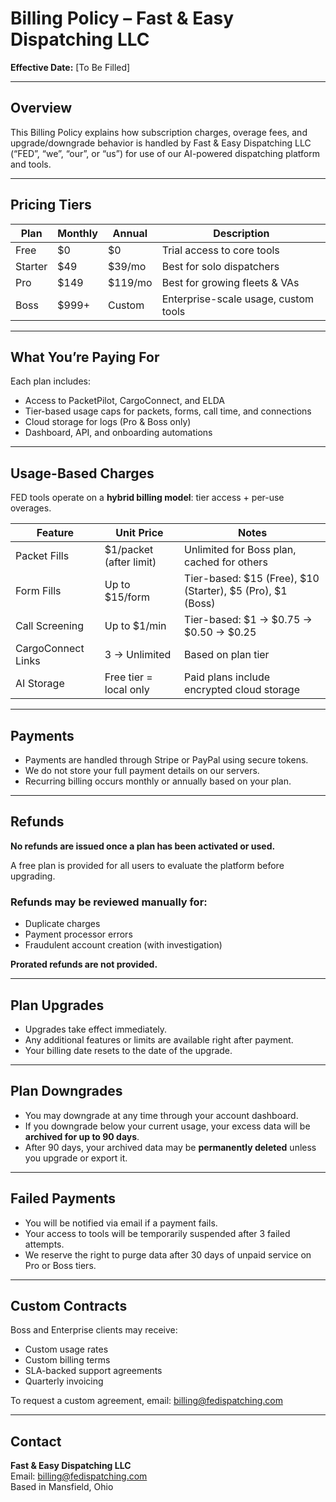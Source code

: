 # Billing Policy – Fast & Easy Dispatching LLC

**Effective Date:** [To Be Filled]

---

## Overview

This Billing Policy explains how subscription charges, overage fees, and upgrade/downgrade behavior is handled by Fast & Easy Dispatching LLC (“FED”, “we”, “our”, or “us”) for use of our AI-powered dispatching platform and tools.

---

## Pricing Tiers

| Plan   | Monthly | Annual | Description                          |
|--------|---------|--------|--------------------------------------|
| Free   | $0      | $0     | Trial access to core tools           |
| Starter| $49     | $39/mo | Best for solo dispatchers            |
| Pro    | $149    | $119/mo| Best for growing fleets & VAs        |
| Boss   | $999+   | Custom | Enterprise-scale usage, custom tools|

---

## What You’re Paying For

Each plan includes:
- Access to PacketPilot, CargoConnect, and ELDA
- Tier-based usage caps for packets, forms, call time, and connections
- Cloud storage for logs (Pro & Boss only)
- Dashboard, API, and onboarding automations

---

## Usage-Based Charges

FED tools operate on a **hybrid billing model**: tier access + per-use overages.

| Feature            | Unit Price         | Notes                                       |
|--------------------|--------------------|---------------------------------------------|
| Packet Fills       | $1/packet (after limit) | Unlimited for Boss plan, cached for others |
| Form Fills         | Up to $15/form     | Tier-based: $15 (Free), $10 (Starter), $5 (Pro), $1 (Boss) |
| Call Screening     | Up to $1/min       | Tier-based: $1 → $0.75 → $0.50 → $0.25      |
| CargoConnect Links | 3 → Unlimited      | Based on plan tier                          |
| AI Storage         | Free tier = local only | Paid plans include encrypted cloud storage  |

---

## Payments

- Payments are handled through Stripe or PayPal using secure tokens.
- We do not store your full payment details on our servers.
- Recurring billing occurs monthly or annually based on your plan.

---

## Refunds

**No refunds are issued once a plan has been activated or used.**

A free plan is provided for all users to evaluate the platform before upgrading.

### Refunds may be reviewed manually for:
- Duplicate charges
- Payment processor errors
- Fraudulent account creation (with investigation)

**Prorated refunds are not provided.**

---

## Plan Upgrades

- Upgrades take effect immediately.
- Any additional features or limits are available right after payment.
- Your billing date resets to the date of the upgrade.

---

## Plan Downgrades

- You may downgrade at any time through your account dashboard.
- If you downgrade below your current usage, your excess data will be **archived for up to 90 days**.
- After 90 days, your archived data may be **permanently deleted** unless you upgrade or export it.

---

## Failed Payments

- You will be notified via email if a payment fails.
- Your access to tools will be temporarily suspended after 3 failed attempts.
- We reserve the right to purge data after 30 days of unpaid service on Pro or Boss tiers.

---

## Custom Contracts

Boss and Enterprise clients may receive:
- Custom usage rates
- Custom billing terms
- SLA-backed support agreements
- Quarterly invoicing

To request a custom agreement, email: billing@fedispatching.com

---

## Contact

**Fast & Easy Dispatching LLC**  
Email: billing@fedispatching.com  
Based in Mansfield, Ohio  

